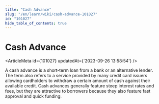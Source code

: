 ```yaml
---
title: "Cash Advance"
slug: "/en/learn/wiki/cash-advance-101027"
id: "101027"
hide_table_of_contents: true
---
```



# Cash Advance

<ArticleMeta id={101027} updatedAt={'2023-09-26 13:58:54'} />
<div className='border-solid border-b border-t-0 my-4 border-[var(--ifm-color-gray-300)]' />

A cash advance is a short-term loan from a bank or an alternative lender. The term also refers to a service provided by many credit card issuers allowing cardholders to withdraw a certain amount of cash against their available credit. Cash advances generally feature steep interest rates and fees, but they are attractive to borrowers because they also feature fast approval and quick funding.
